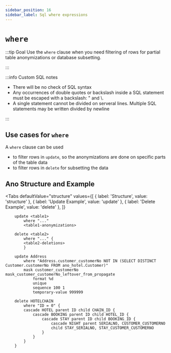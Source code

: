 ```yaml
---
sidebar_position: 16
sidebar_label: Sql where expressions
---
```



# `where`

:::tip Goal
Use the `where` clause when you need filtering of rows for partial table anonymizations or database subsetting.

:::

:::info Custom SQL notes

- There will be no check of SQL syntax
- Any occurrences of double quotes or backslash inside a SQL statement must be escaped with a backslash: \" and \\.
- A single statement cannot be divided on serveral lines. Multiple SQL statements may be written divided by newline

:::

## Use cases for `where`

A `where` clause can be used

- to filter rows in `update`, so the anonymizations are done on specific parts of the table data
- to filter rows in `delete` for subsetting the data

## Ano Structure and Example

<Tabs
  defaultValue="structure"
  values={[
    { label: 'Structure', value: 'structure' },
    { label: 'Update Example', value: 'update' },
    { label: 'Delete Example', value: 'delete' },
  ]}
>

<TabItem value="structure">

```ano
    update <table1>
        where "..."
        <table1-anonymizations>

    delete <table2>
        where "..." {
        <table2-deletions>
        }
```

</TabItem>

<TabItem value="update">

```ano
    update Address
        where "Address.customer_customerNo NOT IN (SELECT DISTINCT Customer.customerNo FROM ano_hotel.Customer)"
        mask customer_customerNo mask_customer_customerNo_leftover_from_propagate
            format %d
            unique
            sequence 100 1
            temporary-value 999999

```

</TabItem>

<TabItem value="delete">

```ano
    delete HOTELCHAIN
        where "ID = 0" {
        cascade HOTEL parent ID child CHAIN_ID {
            cascade BOOKING parent ID child HOTEL_ID {
                cascade STAY parent ID child BOOKING_ID {
                    cascade NIGHT parent SERIALNO, CUSTOMER_CUSTOMERNO
                    child STAY_SERIALNO, STAY_CUSTOMER_CUSTOMERNO
                }
            }
        }
    }
```

</TabItem>

</Tabs>
